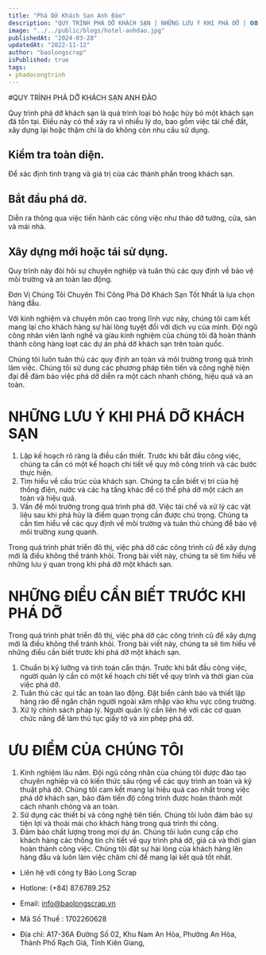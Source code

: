 ```yaml
---
title: "Phá Dở Khách Sạn Anh Đào"
description: "QUY TRÌNH PHÁ DỠ KHÁCH SẠN | NHỮNG LƯU Ý KHI PHÁ DỠ | 𝟬𝟴𝟳.𝟲𝟳𝟴𝟵.𝟮𝟱𝟮"
image: "../../public/blogs/hotel-anhdao.jpg"
publishedAt: "2024-03-28"
updatedAt: "2022-11-12"
author: "baolongscrap"
isPublished: true
tags:
- phadocongtrinh
---
```


#QUY TRÌNH PHÁ DỠ KHÁCH SẠN ANH ĐÀO

Quy trình phá dỡ khách sạn là quá trình loại bỏ hoặc hủy bỏ một khách sạn đã tồn tại. Điều này có thể xảy ra vì nhiều lý do, bao gồm việc tái chế đất, xây dựng lại hoặc thậm chí là do không còn nhu cầu sử dụng.
## Kiểm tra toàn diện.
Để xác định tình trạng và giá trị của các thành phần trong khách sạn. 
## Bắt đầu phá dỡ.
Diễn ra thông qua việc tiến hành các công việc như tháo dỡ tường, cửa, sàn và mái nhà. 
## Xây dựng mới hoặc tái sử dụng.
Quy trình này đòi hỏi sự chuyên nghiệp và tuân thủ các quy định về bảo vệ môi trường và an toàn lao động.

Đơn Vị Chúng Tôi Chuyên Thi Công Phá Dỡ Khách Sạn Tốt Nhất là lựa chọn hàng đầu.

Với kinh nghiệm và chuyên môn cao trong lĩnh vực này, chúng tôi cam kết mang lại cho khách hàng sự hài lòng tuyệt đối với dịch vụ của mình. Đội ngũ công nhân viên lành nghề và giàu kinh nghiệm của chúng tôi đã hoàn thành thành công hàng loạt các dự án phá dỡ khách sạn trên toàn quốc.

Chúng tôi luôn tuân thủ các quy định an toàn và môi trường trong quá trình làm việc. Chúng tôi sử dụng các phương pháp tiên tiến và công nghệ hiện đại để đảm bảo việc phá dỡ diễn ra một cách nhanh chóng, hiệu quả và an toàn.

# NHỮNG LƯU Ý KHI PHÁ DỠ KHÁCH SẠN

1. Lập kế hoạch rõ ràng là điều cần thiết.
Trước khi bắt đầu công việc, chúng ta cần có một kế hoạch chi tiết về quy mô công trình và các bước thực hiện.
2. Tìm hiểu về cấu trúc của khách sạn.
Chúng ta cần biết vị trí của hệ thống điện, nước và các hạ tầng khác để có thể phá dỡ một cách an toàn và hiệu quả.
3. Vấn đề môi trường trong quá trình phá dỡ.
Việc tái chế và xử lý các vật liệu sau khi phá hủy là điểm quan trọng cần được chú trọng. Chúng ta cần tìm hiểu về các quy định về môi trường và tuân thủ chúng để bảo vệ môi trường xung quanh.

Trong quá trình phát triển đô thị, việc phá dỡ các công trình cũ để xây dựng mới là điều không thể tránh khỏi. Trong bài viết này, chúng ta sẽ tìm hiểu về những lưu ý quan trọng khi phá dỡ một khách sạn.
# NHỮNG ĐIỀU CẦN BIẾT TRƯỚC KHI PHÁ DỠ
Trong quá trình phát triển đô thị, việc phá dỡ các công trình cũ để xây dựng mới là điều không thể tránh khỏi. Trong bài viết này, chúng ta sẽ tìm hiểu về những điều cần biết trước khi phá dỡ một khách sạn.
1. Chuẩn bị kỹ lưỡng và tính toán cẩn thận.
Trước khi bắt đầu công việc, người quản lý cần có một kế hoạch chi tiết về quy trình và thời gian của việc phá dỡ.
2. Tuân thủ các qui tắc an toàn lao động.
Đặt biển cảnh báo và thiết lập hàng rào để ngăn chặn người ngoài xâm nhập vào khu vực công trường. 
3. Xử lý chính sách pháp lý.
Người quản lý cần liên hệ với các cơ quan chức năng để làm thủ tục giấy tờ và xin phép phá dỡ. 
 # ƯU ĐIỂM CỦA CHÚNG TÔI
 1. Kinh nghiệm lâu năm.
 Đội ngũ công nhân của chúng tôi được đào tạo chuyên nghiệp và có kiến thức sâu rộng về các quy trình an toàn và kỹ thuật phá dỡ. Chúng tôi cam kết mang lại hiệu quả cao nhất trong việc phá dỡ khách sạn, bảo đảm tiến độ công trình được hoàn thành một cách nhanh chóng và an toàn.
 2. Sử dụng các thiết bị và công nghệ tiên tiến.
 Chúng tôi luôn đảm bảo sự tiện lợi và thoải mái cho khách hàng trong quá trình thi công.
 3. Đảm bảo chất lượng trong mọi dự án.
 Chúng tôi luôn cung cấp cho khách hàng các thông tin chi tiết về quy trình phá dỡ, giá cả và thời gian hoàn thành công việc. Chúng tôi đặt sự hài lòng của khách hàng lên hàng đầu và luôn làm việc chăm chỉ để mang lại kết quả tốt nhất.

- Liên hệ với công ty Bảo Long Scrap

- Hotlone: (+84) 87.6789.252

- Email: info@baolongscrap.vn

- Mã Số Thuế : 1702260628

- Địa chỉ: A17-36A Đường Số 02, Khu Nam An Hòa, Phường An Hòa, Thành Phố Rạch Giá, Tỉnh Kiên Giang,